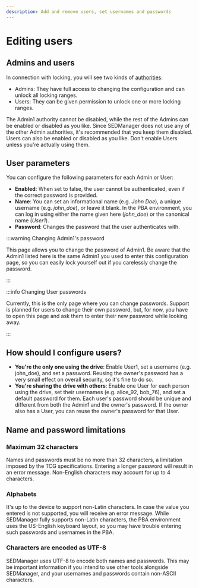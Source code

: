 ```yaml
---
description: Add and remove users, set usernames and passwords
---
```


# Editing users

## Admins and users

In connection with locking, you will see two kinds of [authorities](../../background/tcg_specs.mdx#authorities):
- Admins: They have full access to changing the configuration and can unlock all locking ranges.
- Users: They can be given permission to unlock one or more locking ranges.

The Admin1 authority cannot be disabled, while the rest of the Admins can be enabled or disabled as you like. Since SEDManager does not use any of the other Admin authorities, it's recommended that you keep them disabled. Users can also be enabled or disabled as you like. Don't enable Users unless you're actually using them.

## User parameters

You can configure the following parameters for each Admin or User:
- **Enabled**: When set to false, the user cannot be authenticated, even if the correct password is provided.
- **Name**: You can set an informational name (e.g. *John Doe*), a unique username (e.g. *john_doe*), or leave it blank. In the PBA environment, you can log in using either the name given here (*john_doe*) or the canonical name (*User1*).
- **Password**: Changes the password that the user authenticates with.

:::warning Changing Admin1's password

This page allows you to change the password of Admin1. Be aware that the Admin1 listed here is the same Admin1 you used to enter this configuration page, so you can easily lock yourself out if you carelessly change the password.

:::

:::info Changing User passwords

Currently, this is the only page where you can change passwords. Support is planned for users to change their own password, but, for now, you have to open this page and ask them to enter their new password while looking away.

:::

## How should I configure users?

- **You're the only one using the drive**: Enable User1, set a username (e.g. john_doe), and set a password. Reusing the owner's password has a very small effect on overall security, so it's fine to do so.
- **You're sharing the drive with others**: Enable one User for each person using the drive, set their usernames (e.g. alice_92, bob_76), and set a default password for them. Each user's password should be unique and different from both the Admin1 and the owner's password. If the owner also has a User, you can reuse the owner's password for that User.

## Name and password limitations

### Maximum 32 characters

Names and passwords must be no more than 32 characters, a limitation imposed by the TCG specifications. Entering a longer password will result in an error message. Non-English characters may account for up to 4 characters.

### Alphabets

It's up to the device to support non-Latin characters. In case the value you entered is not supported, you will receive an error message. While SEDManager fully supports non-Latin characters, the PBA environment uses the US-English keyboard layout, so you may have trouble entering such passwords and usernames in the PBA.

### Characters are encoded as UTF-8

SEDManager uses UTF-8 to encode both names and passwords. This may be important information if you intend to use other tools alongside SEDManager, and your usernames and passwords contain non-ASCII characters.